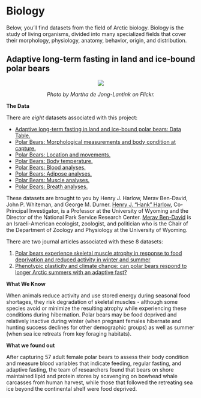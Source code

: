 # **Biology** {-#bio} 

Below, you'll find datasets from the field of Arctic biology. Biology is the study of living organisms, divided into many specialized fields that cover their morphology, physiology, anatomy, behavior, origin, and distribution.

## Adaptive long-term fasting in land and ice-bound polar bears {-#section-bears}

<center>
![](images/bears.jpg)

*Photo by Martha de Jong-Lantink on Flickr.*
</center>

**The Data**

There are *eight* datasets associated with this project: 

* [Adaptive long-term fasting in land and ice-bound polar bears: Data Table.](https://arcticdata.io/catalog/view/doi%3A10.18739%2FA2Z35S)
* [Polar Bears: Morphological measurements and body condition at capture.](https://arcticdata.io/catalog/view/doi%3A10.5065%2FD60V89XD)
* [Polar Bears: Location and movements.](https://arcticdata.io/catalog/view/doi%3A10.5065%2FD6K072D2)
* [Polar Bears: Body temperature.](https://arcticdata.io/catalog/view/doi%3A10.5065%2FD6T43R6P)
* [Polar Bears: Blood analyses.](https://arcticdata.io/catalog/view/doi%3A10.5065%2FD61N7Z8M)
* [Polar Bears: Adipose analyses.](https://arcticdata.io/catalog/view/doi%3A10.5065%2FD6H41PJS)
* [Polar Bears: Muscle analyses.](https://arcticdata.io/catalog/view/doi%3A10.5065%2FD6RR1WDV)
* [Polar Bears: Breath analyses.](https://arcticdata.io/catalog/view/doi%3A10.5065%2FD6HD7SS6)

These datasets are brought to you by Henry J. Harlow, Merav Ben-David, John P. Whiteman, and George M. Durner. [Henry J. "Hank" Harlow](https://polarbearsinternational.org/profiles/hank-harlow/), Co-Principal Investigator, is a Professor at the University of Wyoming and the Director of the National Park Service Research Center. [Merav Ben-David](http://www.uwyo.edu/zoology/people/bendavid.html) is an Israeli-American ecologist, zoologist, and politician who is the Chair of the Department of Zoology and Physiology at the University of Wyoming.

There are two journal articles associated with these 8 datasets: 

1. [Polar bears experience skeletal muscle atrophy in response to food deprivation and reduced activity in winter and summer](https://academic.oup.com/conphys/article/5/1/cox049/4079877)
2. [Phenotypic plasticity and climate change: can polar bears respond to longer Arctic summers with an adaptive fast?](https://pubmed.ncbi.nlm.nih.gov/29197040/)

**What We Know**

When animals reduce activity and use stored energy during seasonal food shortages, they risk degradation of skeletal muscles - although some species avoid or minimize the resulting atrophy while experiencing these conditions during hibernation. Polar bears may be food deprived and relatively inactive during winter (when pregnant females hibernate and hunting success declines for other demographic groups) as well as summer (when sea ice retreats from key foraging habitats). 

**What we found out**

After capturing 57 adult female polar bears to assess their body condition and measure blood variables that indicate feeding, regular fasting, and adaptive fasting, the team of researchers found that bears on shore maintained lipid and protein stores by scavenging on bowhead whale carcasses from human harvest, while those that followed the retreating sea ice beyond the continental shelf were food deprived.
